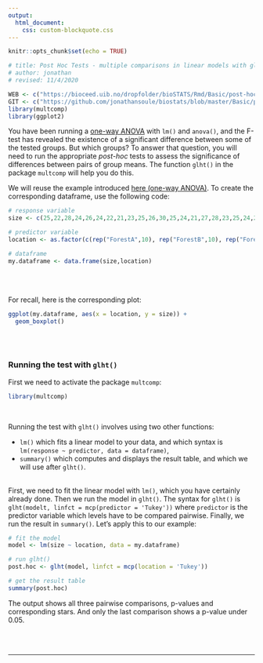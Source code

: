 ```yaml
---
output:
  html_document:
    css: custom-blockquote.css
--- 
```


```r
knitr::opts_chunk$set(echo = TRUE)

# title: Post Hoc Tests - multiple comparisons in linear models with glht()
# author: jonathan
# revised: 11/4/2020 

WEB <- c("https://bioceed.uib.no/dropfolder/bioSTATS/Rmd/Basic/post-hoc-tests/post-hoc-tests-lm.html")
GIT <- c("https://github.com/jonathansoule/biostats/blob/master/Basic/post-hoc-tests/post-hoc-tests-lm.Rmd")
library(multcomp)
library(ggplot2)
```

You have been running a [one-way ANOVA](https://biostats.w.uib.no/one-way-anova/){target="_blank"} with `lm()` and `anova()`, and the F-test has revealed the existence of a significant difference between some of the tested groups. But which groups? To answer that question, you will need to run the appropriate *post-hoc* tests to assess the significance of differences between pairs of group means. The function `glht()` in the package `multcomp` will help you do this.

We will reuse the example introduced [here (one-way ANOVA)](https://biostats.w.uib.no/one-way-anova/){target="_blank"}.
To create the corresponding dataframe, use the following code:
```r
# response variable
size <- c(25,22,28,24,26,24,22,21,23,25,26,30,25,24,21,27,28,23,25,24,20,22,24,23,22,24,20,19,21,22)

# predictor variable
location <- as.factor(c(rep("ForestA",10), rep("ForestB",10), rep("ForestC",10)))

# dataframe
my.dataframe <- data.frame(size,location)
```
<br/><br/>

For recall, here is the corresponding plot:
```r
ggplot(my.dataframe, aes(x = location, y = size)) +
  geom_boxplot()
```
<br/><br/>

### Running the test with `glht()`

First we need to activate the package `multcomp`:
```r
library(multcomp)
```
<br/>

Running the test with `glht()` involves using two other functions:

+ `lm()` which fits a linear model to your data, and which syntax is `lm(response ~ predictor, data = dataframe)`,
+ `summary()` which computes and displays the result table, and which we will use after `glht()`.

<br/>
First, we need to fit the linear model with `lm()`, which you have certainly already done. Then we run the model in `glht()`. The syntax for `glht()` is `glht(modelt, linfct = mcp(predictor = 'Tukey'))` where `predictor` is the predictor variable which levels have to be compared pairwise. Finally, we run the result in `summary()`.
Let's apply this to our example:
```r
# fit the model
model <- lm(size ~ location, data = my.dataframe)

# run glht()
post.hoc <- glht(model, linfct = mcp(location = 'Tukey'))

# get the result table
summary(post.hoc)
```
The output shows all three pairwise comparisons, p-values and corresponding stars. And only the last comparison shows a p-value under 0.05.

<br/><br/>

***
<!-- UNCOMMENT TO ACTIVATE
Get the Rmarkdown file corresponding to this page on [GitHub](`r GIT`){target="_blank"}.
-->
